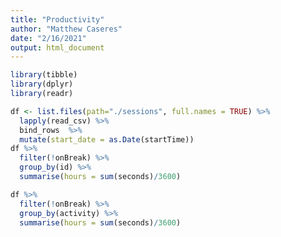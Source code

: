 ```yaml
---
title: "Productivity"
author: "Matthew Caseres"
date: "2/16/2021"
output: html_document
---
```


```r
library(tibble)
library(dplyr)
library(readr)
```
```r
df <- list.files(path="./sessions", full.names = TRUE) %>% 
  lapply(read_csv) %>% 
  bind_rows  %>% 
  mutate(start_date = as.Date(startTime))
df %>% 
  filter(!onBreak) %>% 
  group_by(id) %>% 
  summarise(hours = sum(seconds)/3600)
```
```r
df %>% 
  filter(!onBreak) %>% 
  group_by(activity) %>% 
  summarise(hours = sum(seconds)/3600)
```

